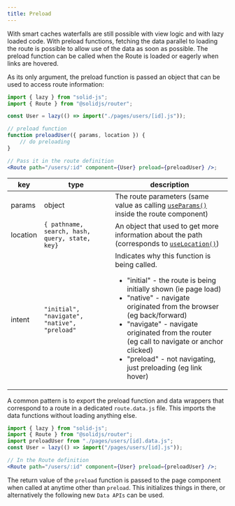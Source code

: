 ```yaml
---
title: Preload
---
```


With smart caches waterfalls are still possible with view logic and with lazy loaded code.
With preload functions, fetching the data parallel to loading the route is possible to allow use of the data as soon as possible.
The preload function can be called when the Route is loaded or eagerly when links are hovered.

As its only argument, the preload function is passed an object that can be used to access route information:

```jsx
import { lazy } from "solid-js";
import { Route } from "@solidjs/router";

const User = lazy(() => import("./pages/users/[id].js"));

// preload function
function preloadUser({ params, location }) {
	// do preloading
}

// Pass it in the route definition
<Route path="/users/:id" component={User} preload={preloadUser} />;
```

| key      | type                                           | description                                                                                                                                                                                                                                                                                                                                                                 |
| -------- | ---------------------------------------------- | --------------------------------------------------------------------------------------------------------------------------------------------------------------------------------------------------------------------------------------------------------------------------------------------------------------------------------------------------------------------------- |
| params   | object                                         | The route parameters (same value as calling [`useParams()`](/solid-router/reference/primitives/use-params) inside the route component)                                                                                                                                                                                                                                      |
| location | `{ pathname, search, hash, query, state, key}` | An object that used to get more information about the path (corresponds to [`useLocation()`](/solid-router/reference/primitives/use-location))                                                                                                                                                                                                                              |
| intent   | `"initial", "navigate", "native", "preload"`   | Indicates why this function is being called. <ul><li>"initial" - the route is being initially shown (ie page load)</li><li>"native" - navigate originated from the browser (eg back/forward)</li><li>"navigate" - navigate originated from the router (eg call to navigate or anchor clicked)</li><li>"preload" - not navigating, just preloading (eg link hover)</li></ul> |

A common pattern is to export the preload function and data wrappers that correspond to a route in a dedicated `route.data.js` file.
This imports the data functions without loading anything else.

```jsx
import { lazy } from "solid-js";
import { Route } from "@solidjs/router";
import preloadUser from "./pages/users/[id].data.js";
const User = lazy(() => import("/pages/users/[id].js"));

// In the Route definition
<Route path="/users/:id" component={User} preload={preloadUser} />;
```

The return value of the `preload` function is passed to the page component when called at anytime other than `preload`.
This initializes things in there, or alternatively the following new `Data APIs` can be used.
